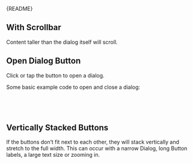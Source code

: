 
<Meta of={DialogStories} />

<Markdown>{README}</Markdown>

<Primary />

<Controls />

## With Scrollbar

Content taller than the dialog itself will scroll.

<Canvas of={DialogStories.WithScrollbar} className="ams-dialog-story" />

## Open Dialog Button

Click or tap the button to open a dialog.

<Canvas of={DialogStories.TriggerButton} />

Some basic example code to open and close a dialog:

```ts
const openDialog = () => (document.querySelector("#openDialog") as HTMLDialogElement)?.showModal();

const closeDialog = (e: MouseEvent<HTMLButtonElement>) => e.currentTarget.closest("dialog")?.close();
```

## Vertically Stacked Buttons

If the buttons don’t fit next to each other, they will stack vertically and stretch to the full width.
This can occur with a narrow Dialog, long Button labels, a large text size or zooming in.

<Canvas of={DialogStories.VerticalButtons} />
